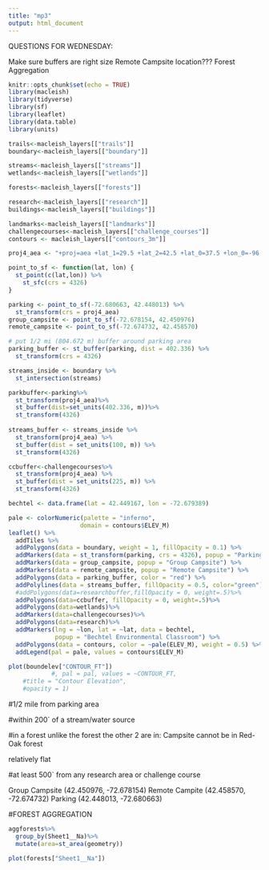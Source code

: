 ```yaml
---
title: "mp3"
output: html_document
---
```

QUESTIONS FOR WEDNESDAY:

Make sure buffers are right size
Remote Campsite location???
Forest Aggregation

```r
knitr::opts_chunk$set(echo = TRUE)
library(macleish)
library(tidyverse)
library(sf)
library(leaflet)
library(data.table)
library(units)
```

```r
trails<-macleish_layers[["trails"]]
boundary<-macleish_layers[["boundary"]]

streams<-macleish_layers[["streams"]]
wetlands<-macleish_layers[["wetlands"]]

forests<-macleish_layers[["forests"]]

research<-macleish_layers[["research"]]
buildings<-macleish_layers[["buildings"]]

landmarks<-macleish_layers[["landmarks"]]
challengecourses<-macleish_layers[["challenge_courses"]]
contours <- macleish_layers[["contours_3m"]]
```

```r
proj4_aea <- "+proj=aea +lat_1=29.5 +lat_2=42.5 +lat_0=37.5 +lon_0=-96 +x_0=0 +y_0=0 +ellps=GRS80 +datum=NAD83 +units=m +no_defs"

point_to_sf <- function(lat, lon) {
  st_point(c(lat,lon)) %>%
    st_sfc(crs = 4326)
}

parking <- point_to_sf(-72.680663, 42.448013) %>%
  st_transform(crs = proj4_aea)
group_campsite <- point_to_sf(-72.678154, 42.450976)
remote_campsite <- point_to_sf(-72.674732, 42.458570)

# put 1/2 mi (804.672 m) buffer around parking area
parking_buffer <- st_buffer(parking, dist = 402.336) %>%
  st_transform(crs = 4326)

streams_inside <- boundary %>%
  st_intersection(streams)

parkbuffer<-parking%>%
  st_transform(proj4_aea)%>%
  st_buffer(dist=set_units(402.336, m))%>%
  st_transform(4326)
  
streams_buffer <- streams_inside %>%
  st_transform(proj4_aea) %>%
  st_buffer(dist = set_units(100, m)) %>%
  st_transform(4326)

ccbuffer<-challengecourses%>%
  st_transform(proj4_aea) %>%
  st_buffer(dist = set_units(225, m)) %>%
  st_transform(4326)
```

```r
bechtel <- data.frame(lat = 42.449167, lon = -72.679389)

pale <- colorNumeric(palette = "inferno",
                    domain = contours$ELEV_M)
leaflet() %>%
  addTiles %>%
  addPolygons(data = boundary, weight = 1, fillOpacity = 0.1) %>%
  addMarkers(data = st_transform(parking, crs = 4326), popup = "Parking") %>%
  addMarkers(data = group_campsite, popup = "Group Campsite") %>%
  addMarkers(data = remote_campsite, popup = "Remote Campsite") %>%
  addPolygons(data = parking_buffer, color = "red") %>%
  addPolylines(data = streams_buffer, fillOpacity = 0.5, color="green")%>%
  #addPolygons(data=researchbuffer,fillOpacity = 0, weight=.5)%>%
  addPolygons(data=ccbuffer, fillOpacity = 0, weight=.5)%>%
  addPolygons(data=wetlands)%>%
  addMarkers(data=challengecourses)%>%
  addPolygons(data=research)%>%
  addMarkers(lng = ~lon, lat = ~lat, data = bechtel,
             popup = "Bechtel Environmental Classroom") %>%
  addPolygons(data = contours, color = ~pale(ELEV_M), weight = 0.5) %>%
  addLegend(pal = pale, values = contours$ELEV_M)

plot(boundelev["CONTOUR_FT"])
            #, pal = pal, values = ~CONTOUR_FT,
    #title = "Contour Elevation",
    #opacity = 1)
```


#1/2 mile from parking area

#within 200` of a stream/water source

#in a forest unlike the forest the other 2 are in: Campsite cannot be in Red-Oak forest

relatively flat

#at least 500` from any research area or challenge course

Group Campsite (42.450976, -72.678154)
Remote Campite (42.458570, -72.674732)
Parking (42.448013, -72.680663)


#FOREST AGGREGATION

```r
aggforests%>%
  group_by(Sheet1__Na)%>%
  mutate(area=st_area(geometry))

plot(forests["Sheet1__Na"])
```
